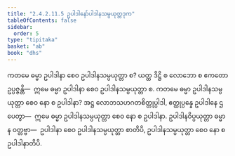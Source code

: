 ```yaml
---
title: "2.4.2.11.5 ဥပါဒါနော်ပါဒါနသမ္ပယုတ္တဒုက"
tableOfContents: false
sidebar:
  order: 5
type: "tipitaka"
basket: "ab"
book: "dhs"
---
```



<DynamicBreadcrumb />

<Division number="1561" book="dhs" e="ch" v="29" p="290">

<Paragraph number="2272" book="dhs">
ကတမေ ဓမ္မာ ဥပါဒါနာ စေဝ ဥပါဒါနသမ္ပယုတ္တာ စ? ယတ္ထ ဒိဋ္ဌိ စ လောဘော စ ဧကတော ဥပ္ပဇ္ဇန္တိ—  ဣမေ ဓမ္မာ ဥပါဒါနာ စေဝ ဥပါဒါနသမ္ပယုတ္တာ စ.
</Paragraph>

</Division>
<Division number="1562" book="dhs" e="ch" v="29" p="290">

<Paragraph number="2273" book="dhs">
ကတမေ ဓမ္မာ ဥပါဒါနသမ္ပယုတ္တာ စေဝ နော စ ဥပါဒါနာ? အဋ္ဌ လောဘသဟဂတစိတ္တုပ္ပါဒါ, ဧတ္ထုပ္ပန္နေ ဥပါဒါနေ ဌပေတွာ—  ဣမေ ဓမ္မာ ဥပါဒါနသမ္ပယုတ္တာ စေဝ နော စ ဥပါဒါနာ. ဥပါဒါနဝိပ္ပယုတ္တာ ဓမ္မာ န ဝတ္တဗ္ဗာ—  ဥပါဒါနာ စေဝ ဥပါဒါနသမ္ပယုတ္တာ စာတိပိ, ဥပါဒါနသမ္ပယုတ္တာ စေဝ နော စ ဥပါဒါနာတိပိ.
</Paragraph>
</Division>